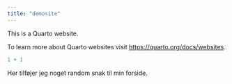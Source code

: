 ```yaml
---
title: "demosite"
---
```


This is a Quarto website.

To learn more about Quarto websites visit <https://quarto.org/docs/websites>.

```r
1 + 1
```

Her tilføjer jeg noget random snak til min forside.

